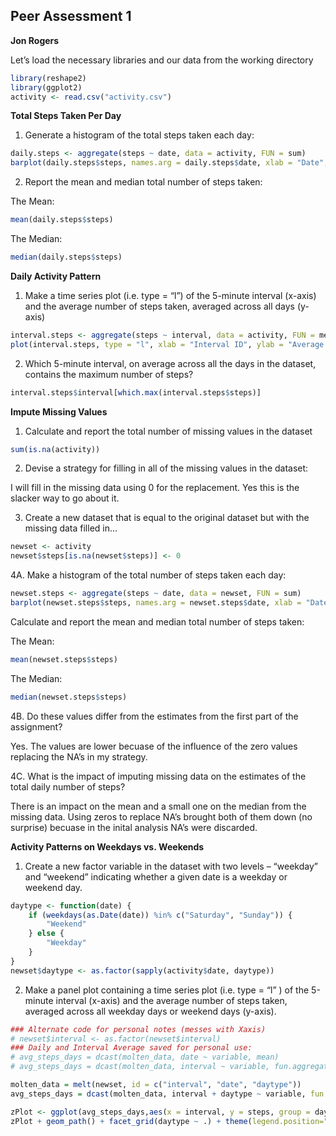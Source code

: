 Peer Assessment 1
---------------
**Jon Rogers**

Let's load the necessary libraries and our data from the working directory

```r
library(reshape2)
library(ggplot2)
activity <- read.csv("activity.csv")
```

**Total Steps Taken Per Day**

1. Generate a histogram of the total steps taken each day:

```r
daily.steps <- aggregate(steps ~ date, data = activity, FUN = sum)
barplot(daily.steps$steps, names.arg = daily.steps$date, xlab = "Date", ylab = "Total Steps")
```

2. Report the mean and median total number of steps taken:

The Mean:

```r
mean(daily.steps$steps)
```

The Median:

```r
median(daily.steps$steps)
```

**Daily Activity Pattern**

1. Make a time series plot (i.e. type = "l") of the 5-minute interval (x-axis) and the average number of steps taken, averaged across all days (y-axis)

```r
interval.steps <- aggregate(steps ~ interval, data = activity, FUN = mean)
plot(interval.steps, type = "l", xlab = "Interval ID", ylab = "Average Steps")
```

2. Which 5-minute interval, on average across all the days in the dataset, contains the maximum number of steps?

```r
interval.steps$interval[which.max(interval.steps$steps)]
```

**Impute Missing Values**

1. Calculate and report the total number of missing values in the dataset

```r
sum(is.na(activity))
```

2. Devise a strategy for filling in all of the missing values in the dataset:

I will fill in the missing data using 0 for the replacement. Yes this is the slacker way to go about it.

3. Create a new dataset that is equal to the original dataset but with the missing data filled in...

```r
newset <- activity
newset$steps[is.na(newset$steps)] <- 0
```

4A. Make a histogram of the total number of steps taken each day:

```r
newset.steps <- aggregate(steps ~ date, data = newset, FUN = sum)
barplot(newset.steps$steps, names.arg = newset.steps$date, xlab = "Date", ylab = "Total Steps")
```

Calculate and report the mean and median total number of steps taken:

The Mean:

```r
mean(newset.steps$steps)
```

The Median:

```r
median(newset.steps$steps)
```

4B. Do these values differ from the estimates from the first part of the assignment? 

Yes. The values are lower becuase of the influence of the zero values replacing the NA's in my strategy. 

4C. What is the impact of imputing missing data on the estimates of the total daily number of steps?

There is an impact on the mean and a small one on the median from the missing data. Using zeros to replace NA's brought both of them down (no surprise) becuase in the inital analysis NA's were discarded.

**Activity Patterns on Weekdays vs. Weekends**

1. Create a new factor variable in the dataset with two levels – “weekday” and “weekend” indicating whether a given date is a weekday or weekend day.

```r
daytype <- function(date) {
    if (weekdays(as.Date(date)) %in% c("Saturday", "Sunday")) {
        "Weekend"
    } else {
        "Weekday"
    }
}
newset$daytype <- as.factor(sapply(activity$date, daytype))
```

2. Make a panel plot containing a time series plot (i.e. type = "l" ) of the 5-minute interval (x-axis) and the average number of steps taken, averaged across all weekday days or weekend days (y-axis). 

```r
### Alternate code for personal notes (messes with Xaxis)
# newset$interval <- as.factor(newset$interval)
### Daily and Interval Average saved for personal use:
# avg_steps_days = dcast(molten_data, date ~ variable, mean)
# avg_steps_days = dcast(molten_data, interval ~ variable, fun.aggregate = mean)

molten_data = melt(newset, id = c("interval", "date", "daytype"))
avg_steps_days = dcast(molten_data, interval + daytype ~ variable, fun.aggregate = mean)

zPlot <- ggplot(avg_steps_days,aes(x = interval, y = steps, group = daytype, colour = factor(daytype))) 
zPlot + geom_path() + facet_grid(daytype ~ .) + theme(legend.position="none")
```